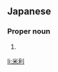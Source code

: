 ==Japanese==
{{ja-kanjitab|よね|とし}}

===Proper noun===
{{ja-pos|proper|よねとし}}

# {{given name|male|lang=ja|sort=よねとし}}

[[li:米利]]